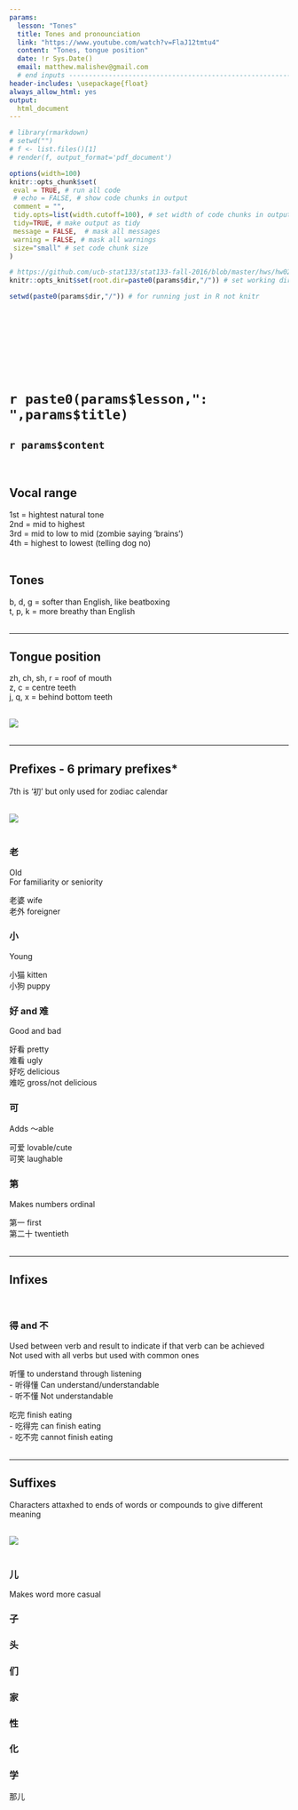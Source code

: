 ```yaml
---
params:
  lesson: "Tones"
  title: Tones and pronounciation    
  link: "https://www.youtube.com/watch?v=FlaJ12tmtu4"
  content: "Tones, tongue position"  
  date: !r Sys.Date()
  email: matthew.malishev@gmail.com    
  # end inputs ---------------------------------------------------------------
header-includes: \usepackage{float}
always_allow_html: yes
output:
  html_document 
---
```


```r
# library(rmarkdown)
# setwd("")
# f <- list.files()[1]
# render(f, output_format='pdf_document')
```

```r
options(width=100)
knitr::opts_chunk$set(
 eval = TRUE, # run all code
 # echo = FALSE, # show code chunks in output 
 comment = "",
 tidy.opts=list(width.cutoff=100), # set width of code chunks in output
 tidy=TRUE, # make output as tidy
 message = FALSE,  # mask all messages
 warning = FALSE, # mask all warnings 
 size="small" # set code chunk size
)

# https://github.com/ucb-stat133/stat133-fall-2016/blob/master/hws/hw02-tables-ggplot.Rmd
knitr::opts_knit$set(root.dir=paste0(params$dir,"/")) # set working dir

setwd(paste0(params$dir,"/")) # for running just in R not knitr
```

\  

\  

\  

\  

# `r paste0(params$lesson,": ",params$title)`      
## `r params$content`        
\  

<!-- ____________________________________________________________________________ -->
<!-- ____________________________________________________________________________ -->
<!-- ____________________________________________________________________________ -->
<!-- start body -->  
  
## Vocal range  

1st = hightest natural  tone  
2nd = mid to highest   
3rd = mid to low to mid (zombie saying 'brains')   
4th = highest to lowest (telling dog no)   
\  

## Tones   
b, d, g = softer than English, like beatboxing  
t, p, k = more breathy than English  
\  

******    


## Tongue position  

zh, ch, sh, r = roof of mouth     
z, c = centre teeth   
j, q, x = behind bottom teeth     
\  

![](img/mb_tones_1.jpg)  
\    

******    

## Prefixes - 6 primary prefixes*     
7th is '初' but only used  for zodiac calendar   
\  
 
![](img/mb_tones_2.jpg)   
\  

### 老  
Old   
For familiarity or seniority     

老婆 wife   
老外 foreigner  

### 小    
Young  

小猫 kitten  
小狗 puppy   

### 好 and 难
Good and bad  

好看 pretty    
难看 ugly   
好吃 delicious    
难吃 gross/not delicious  

### 可  
Adds ～able     

可爱 lovable/cute  
可笑 laughable      

### 第  
Makes numbers ordinal  

第一 first  
第二十 twentieth  
\  

******  

## Infixes  
\      

### 得 and 不   
Used between verb and result to indicate if that verb can be achieved       
Not used with all verbs but used with common ones    

听懂 to understand through listening      
- 听得懂 Can understand/understandable       
- 听不懂 Not understandable   

吃完 finish eating   
- 吃得完 can finish eating  
- 吃不完 cannot finish eating   
\  

******  

## Suffixes  
Characters attaxhed to ends of words or compounds to give different meaning  
\  


![](img/mb_tones_3.jpg)     
\    

###  儿    
Makes word more casual  


### 子    


### 头    


### 们  


### 家      


### 性    


### 化  


### 学      







那儿  














